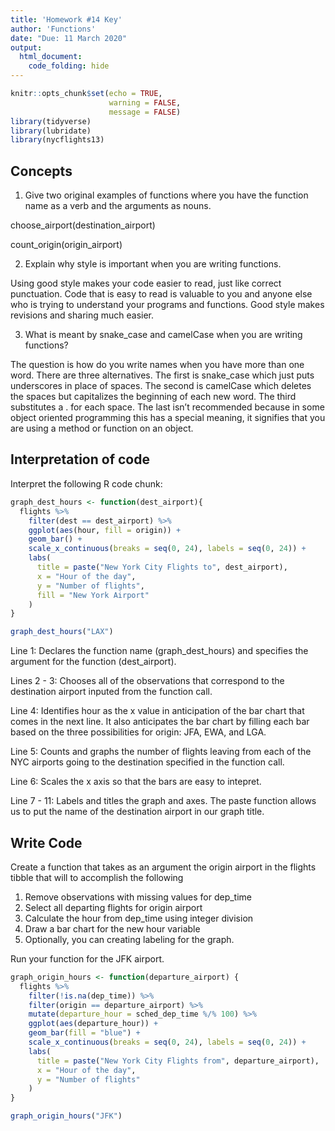 ```yaml
---
title: 'Homework #14 Key'
author: 'Functions'
date: "Due: 11 March 2020"
output:
  html_document:
    code_folding: hide
---
```


```r
knitr::opts_chunk$set(echo = TRUE,
                      warning = FALSE,
                      message = FALSE)
library(tidyverse)
library(lubridate)
library(nycflights13)
```

## Concepts  

1.  Give two original examples of functions where you have the function name as a verb and the arguments as nouns.  

choose_airport(destination_airport)  

count_origin(origin_airport)


2.  Explain why style is important when you are writing functions.  

Using good style makes your code easier to read, just like correct punctuation. Code that is easy to read is valuable to you and anyone else who is trying to understand your programs and functions. Good style makes revisions and sharing much easier.

3.  What is meant by snake_case and camelCase when you are writing functions?  

The question is how do you write names when you have more than one word. There are three alternatives. The first is snake_case which just puts underscores in place of spaces. The second is camelCase which deletes the spaces but capitalizes the beginning of each new word. The third substitutes a . for each space. The last isn't recommended because in some object oriented programming this has a special meaning, it signifies that you are using a method or function on an object.
    
## Interpretation of code  

Interpret the following R code chunk:  

```r
graph_dest_hours <- function(dest_airport){
  flights %>% 
    filter(dest == dest_airport) %>%
    ggplot(aes(hour, fill = origin)) +
    geom_bar() +
    scale_x_continuous(breaks = seq(0, 24), labels = seq(0, 24)) +
    labs(
      title = paste("New York City Flights to", dest_airport),
      x = "Hour of the day",
      y = "Number of flights",
      fill = "New York Airport"
    )  
}

graph_dest_hours("LAX")
```  

Line 1: Declares the function name (graph_dest_hours) and specifies the argument for the function (dest_airport).  

Lines 2 - 3: Chooses all of the observations that correspond to the destination airport inputed from the function call.  

Line 4:  Identifies hour as the x value in anticipation of the bar chart that comes in the next line. It also anticipates the bar chart by filling each bar based on the three possibilities for origin: JFA, EWA, and LGA.  

Line 5:  Counts and graphs the number of flights leaving from each of the NYC airports going to the destination specified in the function call.  

Line 6:  Scales the x axis so that the bars are easy to intepret.

Line 7 - 11:  Labels and titles the graph and axes. The paste function allows us to put the name of the destination airport in our graph title.  

## Write Code

Create a function that takes as an argument the origin airport in the flights tibble that will to accomplish the following

1.  Remove observations with missing values for dep_time
1.  Select all departing flights for origin airport
1.  Calculate the hour from dep_time using integer division
1.  Draw a bar chart for the new hour variable
1.  Optionally, you can creating labeling for the graph.

Run your function for the JFK airport.

```r
graph_origin_hours <- function(departure_airport) {
  flights %>%
    filter(!is.na(dep_time)) %>%
    filter(origin == departure_airport) %>%
    mutate(departure_hour = sched_dep_time %/% 100) %>%
    ggplot(aes(departure_hour)) +
    geom_bar(fill = "blue") +
    scale_x_continuous(breaks = seq(0, 24), labels = seq(0, 24)) +
    labs(
      title = paste("New York City Flights from", departure_airport),
      x = "Hour of the day",
      y = "Number of flights"
    )  
}

graph_origin_hours("JFK")
```